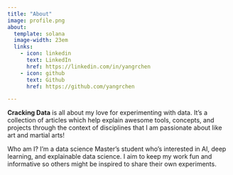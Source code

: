 ```yaml
---
title: "About"
image: profile.png
about:
  template: solana
  image-width: 23em
  links:
    - icon: linkedin
      text: LinkedIn
      href: https://linkedin.com/in/yangrchen
    - icon: github
      text: Github
      href: https://github.com/yangrchen

---
```


**Cracking Data** is all about my love for experimenting with data. It's a collection of articles which help explain awesome tools, concepts, and projects through the context of disciplines that I am passionate about like art and martial arts!

Who am I? I’m a data science Master’s student who's interested in AI, deep learning, and explainable data science. I aim to keep my work fun and informative so others might be inspired to share their own experiments. 